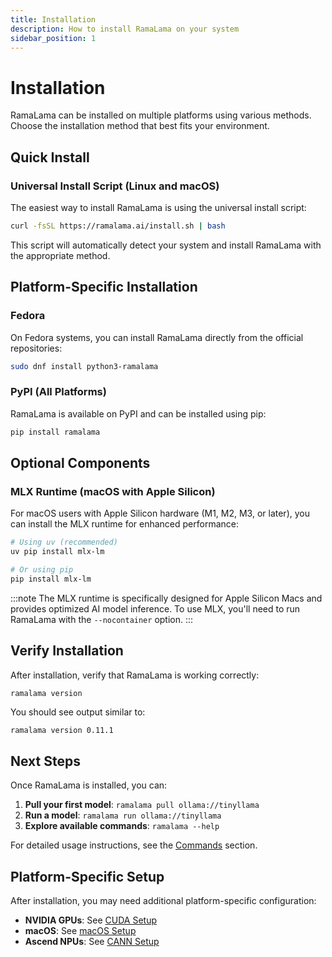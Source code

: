 ```yaml
---
title: Installation
description: How to install RamaLama on your system
sidebar_position: 1
---
```


# Installation

RamaLama can be installed on multiple platforms using various methods. Choose the installation method that best fits your environment.

## Quick Install

### Universal Install Script (Linux and macOS)

The easiest way to install RamaLama is using the universal install script:

```bash
curl -fsSL https://ramalama.ai/install.sh | bash
```

This script will automatically detect your system and install RamaLama with the appropriate method.

## Platform-Specific Installation

### Fedora

On Fedora systems, you can install RamaLama directly from the official repositories:

```bash
sudo dnf install python3-ramalama
```

### PyPI (All Platforms)

RamaLama is available on PyPI and can be installed using pip:

```bash
pip install ramalama
```

## Optional Components

### MLX Runtime (macOS with Apple Silicon)

For macOS users with Apple Silicon hardware (M1, M2, M3, or later), you can install the MLX runtime for enhanced performance:

```bash
# Using uv (recommended)
uv pip install mlx-lm

# Or using pip
pip install mlx-lm
```

:::note
The MLX runtime is specifically designed for Apple Silicon Macs and provides optimized AI model inference. To use MLX, you'll need to run RamaLama with the `--nocontainer` option.
:::

## Verify Installation

After installation, verify that RamaLama is working correctly:

```bash
ramalama version
```

You should see output similar to:
```
ramalama version 0.11.1
```

## Next Steps

Once RamaLama is installed, you can:

1. **Pull your first model**: `ramalama pull ollama://tinyllama`
2. **Run a model**: `ramalama run ollama://tinyllama`
3. **Explore available commands**: `ramalama --help`

For detailed usage instructions, see the [Commands](../commands/ramalama/ramalama) section.

## Platform-Specific Setup

After installation, you may need additional platform-specific configuration:

- **NVIDIA GPUs**: See [CUDA Setup](../platform-guides/cuda)
- **macOS**: See [macOS Setup](../platform-guides/macos)
- **Ascend NPUs**: See [CANN Setup](../platform-guides/cann)